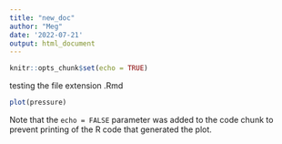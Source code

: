 ```yaml
---
title: "new_doc"
author: "Meg"
date: '2022-07-21'
output: html_document
---
```


```r
knitr::opts_chunk$set(echo = TRUE)
```

testing the file extension .Rmd
```r
plot(pressure)
```

Note that the `echo = FALSE` parameter was added to the code chunk to prevent printing of the R code that generated the plot.
